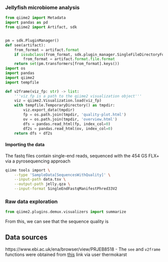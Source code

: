 ### Jellyfish microbiome analysis


```python
from qiime2 import Metadata
import pandas as pd
from qiime2 import Artifact, sdk


pm = sdk.PluginManager()
def see(artifact):
    from_format = artifact.format
    if issubclass(from_format, sdk.plugin_manager.SingleFileDirectoryFormatBase):
        from_format = artifact.format.file.format
    return set(pm.transformers[from_format].keys())
import os
import pandas
import qiime2
import tempfile

def v2frame(viz_fp: str) -> list:
    '''viz_fp is a path to the qiime2 visualization object'''
    viz = qiime2.Visualization.load(viz_fp)
    with tempfile.TemporaryDirectory() as tmpdir:
        viz.export_data(tmpdir)
        fp = os.path.join(tmpdir, 'quality-plot.html')
        ov = os.path.join(tmpdir, 'overview.html')
        dfs = pandas.read_html(fp, index_col=0)
        df2s = pandas.read_html(ov, index_col=0)
    return dfs + df2s
```
#### Importing the data
The fastq files contain single-end reads, sequenced with the 454 GS FLX+ via a pyrosequencing approach

```bash
qiime tools import \
    --type 'SampleData[SequencesWithQuality]' \
    --input-path data.tsv \
    --output-path jelly.qza \
    --input-format SingleEndFastqManifestPhred33V2
```

### Raw data exploration
```python
from qiime2.plugins.demux.visualizers import summarize


```
From this, we can see that the sequence quality is


## Data sources
https://www.ebi.ac.uk/ena/browser/view/PRJEB8518
- The `see` and `v2frame` functions were obtained from [this](https://forum.qiime2.org/t/how-to-capture-a-value-from-a-summary-and-pipe-it/19783/5) link via user thermokarst
